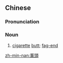 {{also|薰头}}
==Chinese==
{{zh-forms|s=薰头}}

===Pronunciation===
{{zh-pron
|mn=hun-thâu
|cat=n
}}

===Noun===
{{zh-noun}}

# [[cigarette]] [[butt]]; [[fag-end]]

[[zh-min-nan:薰頭]]